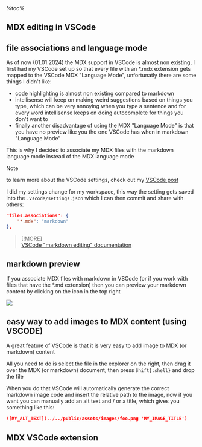 <aside>
%toc%
</aside>

<article>

# MDX editing in VSCode

## file associations and language mode

As of now (01.01.2024) the MDX support in VSCode is almost non existing, I first had my VSCode set up so that every file with an *.mdx extension gets mapped to the VSCode MDX "Language Mode", unfortunatly there are some things I didn't like:

* code highlighting is almost non existing compared to markdown
* intellisense will keep on making weird suggestions based on things you type, which can be very annoying when you type a sentence and for every word intellisense keeps on doing autocomplete for things you don't want to
* finally another disadvantage of using the MDX "Language Mode" is that you have no preview like you the one VSCode has when in markdown "Language Mode"

This is why I decided to associate my MDX files with the markdown language mode instead of the MDX language mode

> [!NOTE]  
> to learn more about the VSCode settings, check out my [VSCode post](/web_development/posts/vscode#vscode-settings)  

I did my settings change for my workspace, this way the setting gets saved into the `.vscode/settings.json` which I can then commit and share with others:

```json title=".vscode/settings.json"
"files.associations": {
    "*.mdx": "markdown"
},
```

> [!MORE]  
> [VSCode "markdown editing" documentation](https://code.visualstudio.com/docs/languages/markdown)  

## markdown preview

If you associate MDX files with markdown in VSCode (or if you work with files that have the *.md extension) then you can preview your markdown content by clicking on the icon in the top right

![](../../../../../../public/assets/images/app/web_development/tutorials/next-js-static-mdx-blog/mdx/vscode/vscode_markdown_preview.png)

## easy way to add images to MDX content (using VSCODE)

A great feature of VSCode is that it is very easy to add image to MDX (or markdown) content

All you need to do is select the file in the explorer on the right, then drag it over the MDX (or markdown) document, then press `Shift{:shell}` and drop the file

When you do that VSCode will automatically generate the correct markdown image code and insert the relative path to the image, now if you want you can manually add an alt text and / or a title, which gives you something like this:

```md
![MY_ALT_TEXT](../../public/assets/images/foo.png 'MY_IMAGE_TITLE')
```

## MDX VSCode extension



</article>